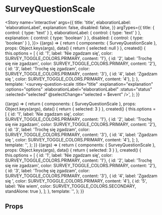 
<Meta title='atoms/SurveyQuestionScale' component={SurveyQuestionScale} />

# SurveyQuestionScale

<Story name='interactive'
	   args={{
		  title: 'title',
		   elaborationLabel: 'elaborationLabel',
		   explanation: false,
		   disabled: false,
	   }}
	   argTypes={{
		   title: { control: { type: 'text' } },
		   elaborationLabel: { control: { type: 'text' } },
		   explanation: { control: { type: 'boolean' } },
		   disabled: { control: { type: 'boolean' } },
	   }}>
	{(args) => {
		return {
			components: { SurveyQuestionScale },
			props: Object.keys(args),
			data() {
				return { selected: null }
			},
			created() {
				this.options = [
					{ id: '1', label: 'Nie zgadzam się', color: SURVEY_TOGGLE_COLORS.PRIMARY, content: '1'},
					{ id: '2', label: 'Trochę się nie zgadzam', color: SURVEY_TOGGLE_COLORS.PRIMARY, content: '2'},
					{ id: '3', label: 'Trochę się zgadzam', color: SURVEY_TOGGLE_COLORS.PRIMARY, content: '3'},
					{ id: '4', label: 'Zgadzam się ', color: SURVEY_TOGGLE_COLORS.PRIMARY, content: '4'},
				];
			},
			template: '<survey-question-scale :title="title" :explanation="explanation" :options="options" :elaborationLabel="elaborationLabel" :status="status" :selected="selected" @selectChange="selected = $event" />',
		};
	}}
</Story>


<Story name='examples/selectedAnswer'>
	{(args) => {
		return {
			components: { SurveyQuestionScale },
			props: Object.keys(args),
			data() {
				return { selected: 3 }
			},
			created() {
				this.options = [
					{ id: '1', label: 'Nie zgadzam się', color: SURVEY_TOGGLE_COLORS.PRIMARY, content: '1'},
					{ id: '2', label: 'Trochę się nie zgadzam', color: SURVEY_TOGGLE_COLORS.PRIMARY, content: '2'},
					{ id: '3', label: 'Trochę się zgadzam', color: SURVEY_TOGGLE_COLORS.PRIMARY, content: '3'},
					{ id: '4', label: 'Zgadzam się ', color: SURVEY_TOGGLE_COLORS.PRIMARY, content: '4'},
				];
			},
			template: '<survey-question-scale title="title" :explanation="explanation" :options="options" elaborationLabel="elaborationLabel" :status="status" :selected="selected" @selectChange="selected = $event" />',
		};
	}}
</Story>

<Story name='examples/withNeutralAnswer'>
	{(args) => {
		return {
			components: { SurveyQuestionScale },
			props: Object.keys(args),
			data() {
				return { selected: 3 }
			},
			created() {
				this.options = [
					{ id: '1', label: 'Nie zgadzam się', color: SURVEY_TOGGLE_COLORS.PRIMARY, content: '1'},
					{ id: '2', label: 'Trochę się nie zgadzam', color: SURVEY_TOGGLE_COLORS.PRIMARY, content: '2'},
					{ id: '3', label: 'Trochę się zgadzam', color: SURVEY_TOGGLE_COLORS.PRIMARY, content: '3'},
					{ id: '4', label: 'Zgadzam się ', color: SURVEY_TOGGLE_COLORS.PRIMARY, content: '4'},
					{ id: '5', label: 'Nie wiem', color: SURVEY_TOGGLE_COLORS.SECONDARY, standAlone: true },
				];
			},
			template: '<survey-question-scale title="title" :explanation="explanation" :options="options" elaborationLabel="elaborationLabel" :status="status" :selected="selected" @selectChange="selected = $event" />',
		};
	}}
</Story>

## Props

<Props of={SurveyQuestionScale} />